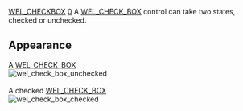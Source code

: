 [[Property:title|WEL_CHECKBOX]]
[[Property:weight|0]]
A [[ref:libraries/wel/reference/wel_check_box_chart|WEL_CHECK_BOX]]  control can take two states, checked or unchecked. 

==Appearance==
A [[ref:libraries/wel/reference/wel_check_box_chart|WEL_CHECK_BOX]]  <br/>
 [[Image:wel-check-box-unchecked|wel_check_box_unchecked]]  <br/>
<br/>
A checked [[ref:libraries/wel/reference/wel_check_box_chart|WEL_CHECK_BOX]]  <br/>
 [[Image:wel-check-box-checked|wel_check_box_checked]]  
{{seealso| '''See also''' <br/>
[[WEL_CHECK_BOX_3_STATE|WEL_CHECK_BOX_3_STATE]]  }}




